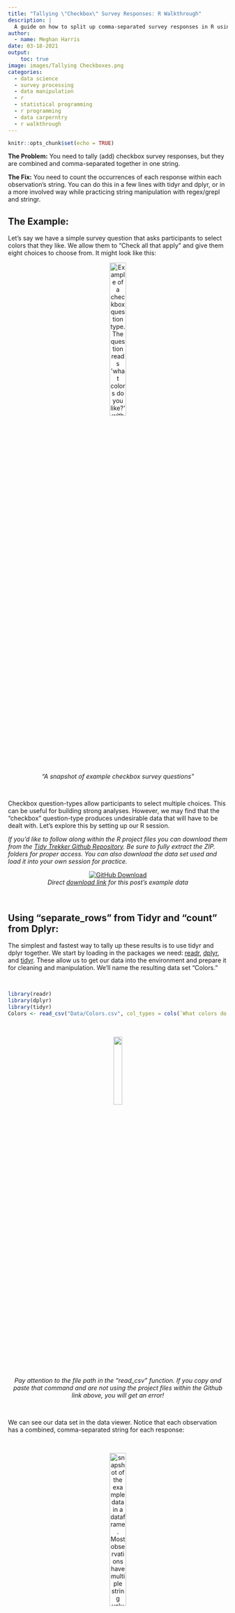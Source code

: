 ```yaml
---
title: "Tallying \"Checkbox\" Survey Responses: R Walkthrough"
description: |
  A guide on how to split up comma-separated survey responses in R using the grepl function in base R and various tidyverse packages . A common issue when processing "Checkbox" question types. This guide assumes that you understand how to load data into R, work with vectors, and work with basic control and loop functions.
author:
  - name: Meghan Harris
date: 03-18-2021
output:
    toc: true
image: images/Tallying Checkboxes.png
categories:
  - data science
  - survey processing
  - data manipulation
  - r
  - statistical programming
  - r programming
  - data carperntry
  - r walkthrough
---
```


```r
knitr::opts_chunk$set(echo = TRUE)
```


**The Problem:** You need to tally (add) checkbox survey responses, but they are combined and comma-separated together in one string.


**The Fix:** You need to count the occurrences of each response within each observation's string. You can do this in a few lines with tidyr and dplyr, or in a more involved way while practicing string manipulation with regex/grepl and stringr.


##    The Example:

Let's say we have a simple survey question that asks participants to select colors that they like. We allow them to "Check all that apply" and give them eight choices to choose from. It might look like this:

<center>
<figure>
  <img src="images/snip1.png" alt="Example of a checkbox question type. The question reads 'what colors do you like?' with the answers red, blue, green, yellow, black, orange, brown, and pink" style="width:30%">
  <figcaption><center><i>"A snapshot of example checkbox survey questions"</i></center></figcaption>
</figure>
</center>

<br>

Checkbox question-types allow participants to select multiple choices. This can be useful for building strong analyses. However, we may find that the "checkbox" question-type produces undesirable data that will have to be dealt with. Let's explore this by setting up our R session. 


*If you'd like to follow along within the R project files you can download them from the [Tidy Trekker Github Repository](http://github.com/Meghansaha/Tallying_Checkboxes/archive/master.zip). Be sure to fully extract the ZIP. folders for proper access. You can also download the data set used and load it into your own session for practice.*

<center>

[<img src="images/GHsnip.png" alt ="GitHub Download">](http://github.com/Meghansaha/Tallying_Checkboxes/archive/master.zip)
  <figcaption><i>Direct [download link](http://github.com/Meghansaha/Tallying_Checkboxes/archive/master.zip) for this post's example data</i></center></figcaption>

</center>

<br>

##    Using "separate_rows" from Tidyr and "count" from Dplyr:


The simplest and fastest way to tally up these results is to use tidyr and dplyr together. We start by loading in the packages we need: [readr](https://readr.tidyverse.org/), [dplyr](https://dplyr.tidyverse.org/), and [tidyr](https://tidyr.tidyverse.org/). These allow us to get our data into the environment and prepare it for cleaning and manipulation. We'll name the resulting data set "Colors."

<br>

```r

library(readr)
library(dplyr)
library(tidyr)
Colors <- read_csv("Data/Colors.csv", col_types = cols(`What colors do you like?` = col_character()))

```

<br>

<center>
<img src="images/careful.png" style = "width:20%"><br>
*Pay attention to the file path in the "read_csv" function. If you copy and paste that command and are not using the project files within the Github link above, you will get an error!*
</center>
<br>

We can see our data set in the data viewer. Notice that each observation has a combined, comma-separated string for each response:

<br>
<center>
<figure>
  <img src="images/snip2.png" alt="snapshot of the example data in a dataframe. Most observations have multiple string values comma separated and stored into each row together" style="width:30%">
  <figcaption><center><i>"A snapshot of example checkbox survey question loaded into a dataframe"</i></center></figcaption>
</figure>
</center>

<br>

We need to tell R to separate the values in the `What colors do you like?` column into individual rows and then count and tally those occurrences. Let's do this and store it in a data set called `TidyrColors`. The code for this can be written in one chunk with the following:

<br>
```r
TidyrColors <- Colors %>%
  separate_rows(`What colors do you like?`, sep = ", ") %>%
  count(`What colors do you like?`, sort = TRUE, name = "Tally")

```

The [`separate_rows()`](https://tidyr.tidyverse.org/reference/separate_rows.html) function from tidyr separates all the values in the column while using ", " as the characters to separate on. Note that we have a whitespace after the comma in the `sep=` option. This is because whitespaces are present in the original data. If you had options that were only separated by commas and no spaces, you would just need a comma there.

Next, we used the [count()](https://dplyr.tidyverse.org/reference/count.html) function from dplyr to count the occurrences of our colors. Setting the `sort=` option to TRUE will arrange the observations in descending order in the dataset. The `name=` option will allow us to set the column name that will hold the count of the values. In this case, we've set it to `Tally`. 

<br>
<center>
<figure>
  <img src="images/snip3.png" alt="snapshot of the example data in a dataframe with the values separated and tallied together" style="width:30%">
  <figcaption><center><i>"A snapshot of example checkbox survey results separated and tallied together"</i></center></figcaption>
</figure>
</center>

<br>

And that's it! Pretty simple and straightforward. Continue on for more involved ways to do this that will give you some string/regex practice if interested!

<br>

##    Using Grepl (or Stringr), Dplyr, and Tidyr:


There are other ways we can do this that are a bit more involved, but can provide some grepl/regex and string manipulation practice if desired. If you choose to use Stringr instead of grepl, you can load in the [stringr](https://stringr.tidyverse.org/index.html) package as well. 

<br>

```r
# If using the stringr package===
library(stringr)

```

<br>


In order to get a tally of the individual responses, we need to break up these strings and create variables for each color. We do this by creating a new column for each of our color options available for our survey question. Let's create a reference vector of all of our color options to help us. We'll name it `Colorref`:

<br>

```r
Colorref <- c("Red","Blue","Green","Yellow","Black","Orange",
"Brown","Pink")

```

<br>

<center>
<img src="images/careful.png" style = "width:20%"><br>
*Pay attention to the strings you enter into your reference vector. These strings need to match your survey responses/options **PERFECTLY**. Be mindful of any discrepancies in **capitalization, spelling, spaces, or punctuations**.*
</center>
<br>

Using the reference vector we just created, we can now create an empty data frame that we can populate with our color tallies. We'll call it `Colorsnew`. We can use base functions in R to do this. To ensure the tallies are properly recorded in the new data frame, we'll set the number of columns to match the number of options (Colors) we have and the number of rows to match the number of observations (or rows) we have in the original data set. Afterwards, we replace the column names with the name of each color choice. This can be done with the [names](https://www.rdocumentation.org/packages/base/versions/3.6.2/topics/names) function.

<br>

```r
Colorsnew <- as.data.frame(matrix(ncol = length(Colorref), nrow = nrow(Colors)))
names(Colorsnew) <- Colorref

```

<br>

The next step is to simultaneously populate all the columns in the data set with an accurate tally for each response. We can do this with the [ifelse](https://www.rdocumentation.org/packages/base/versions/3.6.2/topics/ifelse) and [grepl](https://www.rdocumentation.org/packages/base/versions/3.6.2/topics/grep) functions within one single "for-loop." This will populate our currently empty `Colorsnew` data set so we can easily see our changes. The for-loop function will run iterations along the length of the `Colorref` vector and use the vector's values to fill in the column names of our data. At the same time we'll be getting getting a count of how often each color is present in the original `Colors` dataset with the `grepl` function. Detailed information about for-loops can be found in the Iteration chapter in the free textbook [R for Data Science](https://r4ds.had.co.nz/index.html) (*written by [Hadley Wickham](https://github.com/hadley) and [Garrett Grolemund](https://github.com/garrettgman)*) :

<br>

```r
for (i in seq_along(Colorref)){
  Colorsnew[i] = ifelse(grepl(Colorref[i],Colors$`What colors do you like?`),1,0)}

```

<br>

To reiterate, this code uses the `i` variable as a placeholder to rename the columns within the `Colorsnew` data set with the strings found in `Colorref` (All of our color options.) For each column, we are using an `ifelse()` test to scan the original strings in the `What colors do you like` column from the `Colors` data set (Colors$`What colors do you like?`). Simultaneously, we check for matches using the `grepl` function. If you aren't a fan of using grepl, you can also opt for Stringr's [`str_detect()`](https://stringr.tidyverse.org/reference/str_detect.html) function that performs the same action.

<br>

```r
for (i in seq_along(Colorref)){
  Colorsnew[i] = ifelse(str_detect(Colors$`What colors do you like?`,Colorref[i]),1,0)}

```

Whether you use grepl or stringr, the result will be the same. Each match will produce a "1" while non-matches produce a "0." The result is a matrix of observations for all of our color choices:

<br>
<center>
<figure>
  <img src="images/snip4.png" alt="snapshot of the example data in a dataframe with the values separated" style="width:90%">
  <figcaption><center><i>"A snapshot of example checkbox survey results separated"</i></center></figcaption>
</figure>
</center>

<br>

Our last step will be to transpose this wide data into a long data format for easier graphing and analyses. (You can check out a tutorial on wide and long data in R from DataCamp [here](https://www.datacamp.com/community/tutorials/long-wide-data-R).) We do this using the [pivot_longer](https://tidyr.tidyverse.org/reference/pivot_longer.html), [group_by](https://dplyr.tidyverse.org/reference/group_by.html), and [summarise](https://dplyr.tidyverse.org/reference/summarise.html) functions from the dplyr and tidyr packages. In our pivot_longer function, we tell R we want to transpose all of the columns in the "Colorsnew" dataset with dplyr's [everything()](https://dplyr.tidyverse.org/reference/select.html?q=everything) option. We tell R that we want all of our current column names to be put into one variable called `Color` and that we want the values in these columns to be put into its own column called `Tally`. Finally, we want to group the data set observations by the "Color" column and add all of the tallies up so we get a sum for each value within the `Tally` column. This will produce a data frame with a complete tabulation of all the color choices that were picked in our survey.

<br>

```r
Colorsnew <- Colorsnew %>% 
  pivot_longer(everything(),
  names_to = "Color", 
  values_to = "Tally") %>%
  group_by(Color) %>%
  summarise(Tally = sum(Tally))

```

<br>
<center>
<figure>
  <img src="images/snip5.png" alt="snapshot of the example data in a dataframe with the values separated and tallied together" style="width:30%">
  <figcaption><center><i>"A snapshot of example checkbox survey results separated and tallied together"</i></center></figcaption>
</figure>
</center>

<br>

*Have any thoughts or suggestions? Know of a better solution or way to make this process more efficient? Feel free to contact me directly! Respectful discourse towards efficient solutions or new insights is always welcomed!* 